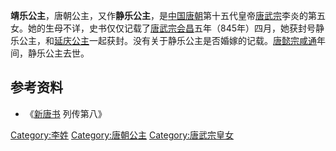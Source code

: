 {{東亞女性歷史人物
| 名稱=靖乐公主
| 身份=[[唐朝|唐朝]]公主
| 畫像=
| 說明=
| 姓=李
| 封爵=[[公主|公主]]
| 位號=
| 封號=靖乐公主
| 出生年=
| 婚年=
| 逝世年=
| 諡號=
| 墳墓=
| 父親=[[唐武宗|唐武宗]][[李炎|李炎]]
|}}
'''靖乐公主'''，唐朝公主，又作'''静乐公主'''，是[[中国|中国]][[唐朝|唐朝]]第十五代皇帝[[唐武宗|唐武宗]]李炎的第五女。她的生母不详，史书仅仅记载了[[唐武宗|唐武宗]][[会昌_(唐朝)|会昌]]五年（845年）四月，她获封号静乐公主，和[[延庆公主|延庆公主]]一起获封。没有关于静乐公主是否婚嫁的记载。[[唐懿宗|唐懿宗]][[咸通|咸通]]年间，静乐公主去世。
== 参考资料 ==
*《[[新唐书|新唐书]] 列传第八》

[[Category:李姓|Category:李姓]]
[[Category:唐朝公主|Category:唐朝公主]]
[[Category:唐武宗皇女|Category:唐武宗皇女]]
